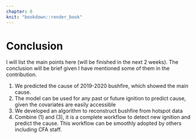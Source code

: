 ```yaml
---
chapter: 8
knit: "bookdown::render_book"
---
```


# Conclusion {#ch:conclusion}

I will list the main points here (will be finished in the next 2 weeks). The conclusion will be brief given I have mentioned some of them in the contribution.

1. We predicted the cause of 2019-2020 bushfire, which showed the main cause.
2. The model can be used for any past or future ignition to predict cause, given the covariates are easily accessible
3. We developed an algorithm to reconstruct bushfire from hotspot data
4. Combine (1) and (3), it is a complete workflow to detect new ignition and predict the cause. This workflow can be smoothly adopted by others including CFA staff.
